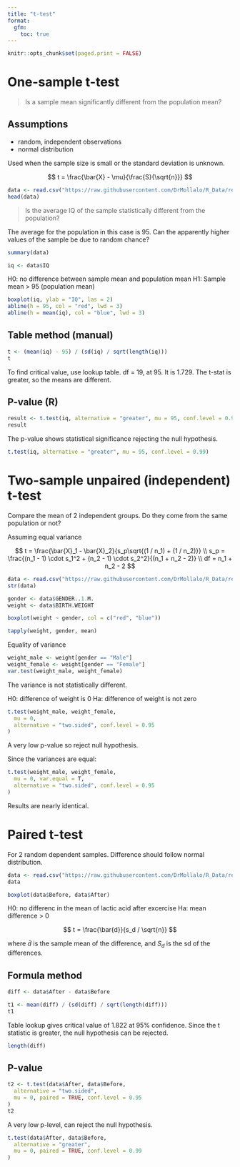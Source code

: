 ```yaml
---
title: "t-test"
format: 
  gfm: 
    toc: true
---
```


```r
knitr::opts_chunk$set(paged.print = FALSE)
```

# One-sample t-test

> Is a sample mean significantly different from the population mean?

## Assumptions

- random, independent observations
- normal distribution

Used when the sample size is small or the standard deviation is unknown.

$$
t = \frac{\bar{X} - \mu}{\frac{S}{\sqrt{n}}}
$$

```r
data <- read.csv("https://raw.githubusercontent.com/DrMollalo/R_Data/refs/heads/main/IQ%20(1).csv", header = T)
head(data)
```

> Is the average IQ of the sample statistically different from the population?

The average for the population in this case is 95. Can the apparently higher values of the sample be due to random chance?

```r
summary(data)
```

```r
iq <- data$IQ
```

H0: no difference between sample mean and population mean
H1: Sample mean > 95 (population mean)


```r
boxplot(iq, ylab = "IQ", las = 2)
abline(h = 95, col = "red", lwd = 3)
abline(h = mean(iq), col = "blue", lwd = 3)
```

## Table method (manual)

```r
t <- (mean(iq) - 95) / (sd(iq) / sqrt(length(iq)))
t
```

To find critical value, use lookup table. df = 19, at 95. It is 1.729. The t-stat is greater, so the means are different.

## P-value (R)

```r
result <- t.test(iq, alternative = "greater", mu = 95, conf.level = 0.95)
result
```

The p-value shows statistical significance rejecting the null hypothesis.

```r
t.test(iq, alternative = "greater", mu = 95, conf.level = 0.99)
```


# Two-sample unpaired (independent) t-test

Compare the mean of 2 independent groups. Do they come from the same population or not?

Assuming equal variance


$$
t = \frac{\bar{X}_1 - \bar{X}_2}{s_p\sqrt{(1 / n_1) + (1 / n_2)}} \\
s_p = \frac{(n_1 - 1) \cdot s_1^2 + (n_2 - 1) \cdot s_2^2}{(n_1 + n_2 - 2)} \\
df = n_1 + n_2 - 2
$$

```r
data <- read.csv("https://raw.githubusercontent.com/DrMollalo/R_Data/refs/heads/main/04%20-%20Births%20(1).csv", header = T)
str(data)
```

```r
gender <- data$GENDER..1.M.
weight <- data$BIRTH.WEIGHT
```

```r
boxplot(weight ~ gender, col = c("red", "blue"))
```

```r
tapply(weight, gender, mean)
```

Equality of variance

```r
weight_male <- weight[gender == "Male"]
weight_female <- weight[gender == "Female"]
var.test(weight_male, weight_female)
```

The variance is not statistically different.


H0: difference of weight is 0
Ha: difference of weight is not zero


```r
t.test(weight_male, weight_female,
  mu = 0,
  alternative = "two.sided", conf.level = 0.95
)
```

A very low p-value so reject null hypothesis.

Since the variances are equal:

```r
t.test(weight_male, weight_female,
  mu = 0, var.equal = T,
  alternative = "two.sided", conf.level = 0.95
)
```

Results are nearly identical.

# Paired t-test

For 2 random dependent samples. Difference should follow normal distribution.

```r
data <- read.csv("https://raw.githubusercontent.com/DrMollalo/R_Data/refs/heads/main/Lactic_Acid%20(1).csv", header = T)
data
```

```r
boxplot(data$Before, data$After)
```


H0: no differenc in the mean of lactic acid after excercise
Ha: mean difference > 0

$$
t = \frac{\bar{d}}{s_d / \sqrt{n}}
$$

where $\bar{d}$ is the sample mean of the difference, and $S_d$ is the sd of the differences.

## Formula method

```r
diff <- data$After - data$Before
```

```r
t1 <- mean(diff) / (sd(diff) / sqrt(length(diff)))
t1
```

Table lookup gives critical value of 1.822 at 95% confidence. Since the t statistic is greater, the null hypothesis can be rejected.


```r
length(diff)
```

## P-value

```r
t2 <- t.test(data$After, data$Before,
  alternative = "two.sided",
  mu = 0, paired = TRUE, conf.level = 0.95
)
t2
```

A very low p-level, can reject the null hypothesis.

```r
t.test(data$After, data$Before,
  alternative = "greater",
  mu = 0, paired = TRUE, conf.level = 0.99
)
```

